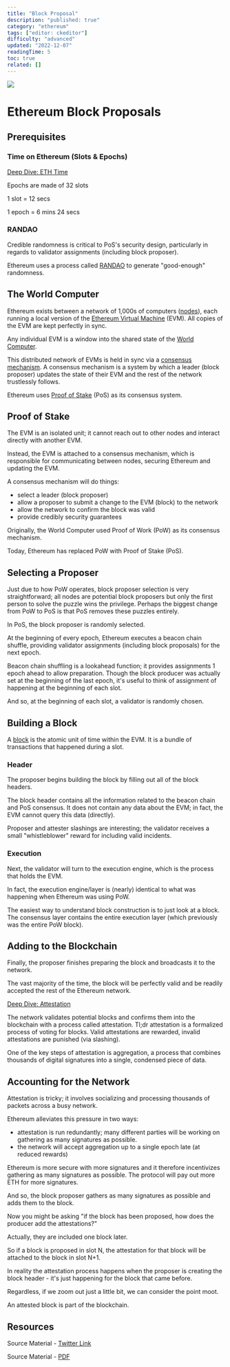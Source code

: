 ```yaml
---
title: "Block Proposal"
description: "published: true"
category: "ethereum"
tags: ["editor: ckeditor"]
difficulty: "advanced"
updated: "2022-12-07"
readingTime: 5
toc: true
related: []
---
```


![](/images/block-proposal-1.jpeg)

# Ethereum Block Proposals

## Prerequisites

### Time on Ethereum (Slots & Epochs)

[Deep Dive: ETH Time](https://inevitableeth.com/home/ethereum/network/consensus/time)

Epochs are made of 32 slots

1 slot = 12 secs

1 epoch = 6 mins 24 secs

### RANDAO

Credible randomness is critical to PoS's security design, particularly in regards to validator assignments (including block proposer). 

Ethereum uses a process called [RANDAO](/ethereum/network/consensus/randao) to generate "good-enough" randomness.

## The World Computer

Ethereum exists between a network of 1,000s of computers ([nodes](https://inevitableeth.com/home/ethereum/network/node)), each running a local version of the [Ethereum Virtual Machine](https://inevitableeth.com/home/ethereum/evm) (EVM). All copies of the EVM are kept perfectly in sync. 

Any individual EVM is a window into the shared state of the [World Computer](https://inevitableeth.com/home/ethereum/world-computer).

This distributed network of EVMs is held in sync via a [consensus mechanism](https://inevitableeth.com/home/ethereum/network/consensus). A consensus mechanism is a system by which a leader (block proposer) updates the state of their EVM and the rest of the network trustlessly follows.

Ethereum uses [Proof of Stake](https://inevitableeth.com/home/ethereum/network/consensus/pos) (PoS) as its consensus system.

## Proof of Stake

The EVM is an isolated unit; it cannot reach out to other nodes and interact directly with another EVM.

Instead, the EVM is attached to a consensus mechanism, which is responsible for communicating between nodes, securing Ethereum and updating the EVM.

A consensus mechanism will do things: 

*   select a leader (block proposer) 
*   allow a proposer to submit a change to the EVM (block) to the network 
*   allow the network to confirm the block was valid 
*   provide credibly security guarantees

Originally, the World Computer used Proof of Work (PoW) as its consensus mechanism.

Today, Ethereum has replaced PoW with Proof of Stake (PoS).

## Selecting a Proposer

Just due to how PoW operates, block proposer selection is very straightforward; all nodes are potential block proposers but only the first person to solve the puzzle wins the privilege. Perhaps the biggest change from PoW to PoS is that PoS removes these puzzles entirely. 

In PoS, the block proposer is randomly selected. 

At the beginning of every epoch, Ethereum executes a beacon chain shuffle, providing validator assignments (including block proposals) for the next epoch. 

Beacon chain shuffling is a lookahead function; it provides assignments 1 epoch ahead to allow preparation. Though the block producer was actually set at the beginning of the last epoch, it's useful to think of assignment of happening at the beginning of each slot. 

And so, at the beginning of each slot, a validator is randomly chosen.

## Building a Block

A [block](/ethereum/blockchain/block) is the atomic unit of time within the EVM. It is a bundle of transactions that happened during a slot.

### Header

The proposer begins building the block by filling out all of the block headers. 

The block header contains all the information related to the beacon chain and PoS consensus. It does not contain any data about the EVM; in fact, the EVM cannot query this data (directly).

Proposer and attester slashings are interesting; the validator receives a small "whistleblower" reward for including valid incidents.

### Execution

Next, the validator will turn to the execution engine, which is the process that holds the EVM.

In fact, the execution engine/layer is (nearly) identical to what was happening when Ethereum was using PoW.

The easiest way to understand block construction is to just look at a block. The consensus layer contains the entire execution layer (which previously was the entire PoW block).

## Adding to the Blockchain

Finally, the proposer finishes preparing the block and broadcasts it to the network. 

The vast majority of the time, the block will be perfectly valid and be readily accepted the rest of the Ethereum network.

[Deep Dive: Attestation](/ethereum/network/consensus/attestation)

The network validates potential blocks and confirms them into the blockchain with a process called attestation. Tl;dr attestation is a formalized process of voting for blocks. Valid attestations are rewarded, invalid attestations are punished (via slashing).

One of the key steps of attestation is aggregation, a process that combines thousands of digital signatures into a single, condensed piece of data. 

## Accounting for the Network

Attestation is tricky; it involves socializing and processing thousands of packets across a busy network.

Ethereum alleviates this pressure in two ways: 

*   attestation is run redundantly; many different parties will be working on gathering as many signatures as possible. 
*   the network will accept aggregation up to a single epoch late (at reduced rewards)

Ethereum is more secure with more signatures and it therefore incentivizes gathering as many signatures as possible. The protocol will pay out more ETH for more signatures. 

And so, the block proposer gathers as many signatures as possible and adds them to the block.

Now you might be asking "if the block has been proposed, how does the producer add the attestations?" 

Actually, they are included one block later. 

So if a block is proposed in slot N, the attestation for that block will be attached to the block in slot N+1.

In reality the attestation process happens when the proposer is creating the block header - it's just happening for the block that came before.

Regardless, if we zoom out just a little bit, we can consider the point moot. 

An attested block is part of the blockchain.

## Resources

Source Material - [Twitter Link](https://twitter.com/SalomonCrypto/status/1578842388964859904)

Source Material - [PDF](/twitter-pdf-2022-10-26_block_proposal.pdf)

